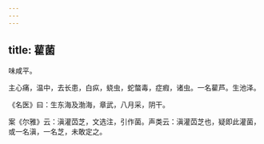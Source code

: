 ```yaml
---
---
---
```

title: 雚菌
---



味咸平。

主心痛，温中，去长患，白疭，蛲虫，蛇螫毒，症瘕，诸虫。一名雚芦。生池泽。

《名医》曰：生东海及渤海，章武，八月采，阴干。

案《尔雅》云：滇灌苬芝，文选注，引作菌。声类云：滇灌苬芝也，疑即此灌菌，或一名滇，一名芝，未敢定之。
